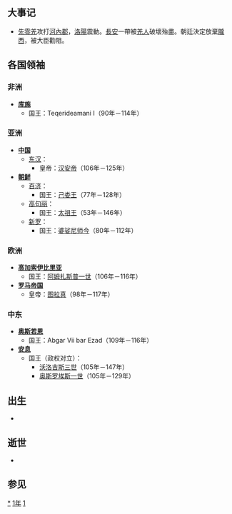 {{yearTOC|111|东汉'''[[永初_(汉安帝)|永初]]五年'''}}

== 大事记 ==
*[[先零羌|先零羌]]攻打[[河內郡_(中國)|河內郡]]，[[洛陽|洛陽]]震動。[[長安|長安]]一帶被[[羌人|羌人]]破壞殆盡。朝廷決定放棄[[隴西|隴西]]，被大臣勸阻。

== 各国领袖 ==
=== 非洲 ===
*'''[[库施|库施]]'''
**国王：Teqerideamani I（90年－114年）

=== 亚洲 ===
*'''[[中国|中国]]'''
**[[东汉|东汉]]：
***皇帝：[[汉安帝|汉安帝]]（106年－125年）
*'''[[朝鲜民主主义人民共和国|朝鲜]]'''
**[[百濟|百济]]：
***国王：[[己娄王|己娄王]]（77年－128年）
**[[高句丽|高句丽]]：
***国王：[[太祖王|太祖王]]（53年－146年）
**[[新罗|新罗]]：
***国王：[[婆娑尼师今|婆娑尼师今]]（80年－112年）

=== 欧洲 ===
*'''[[高加索伊比利亞王國|高加索伊比里亚]]'''
**国王：[[阿姆扎斯普一世|阿姆扎斯普一世]]（106年－116年）
*'''[[羅馬帝國|罗马帝国]]'''
**皇帝：[[圖拉真|图拉真]]（98年－117年）

=== 中东 ===
*'''[[奥斯若恩|奥斯若恩]]'''
**国王：Abgar Vii bar Ezad（109年－116年）
*'''[[安息_(国家)|安息]]''' 
**国王（政权对立）：
***[[沃洛吉斯三世|沃洛吉斯三世]]（105年－147年）
***[[奥斯罗埃斯一世|奥斯罗埃斯一世]]（105年－129年）
== 出生 ==
*

== 逝世 ==
*

== 参见 ==
{{Wikisource year mention}}

[[Category:111年|*]]
[[Category:110年代|1年]]
[[Category:2世纪各年|1]]